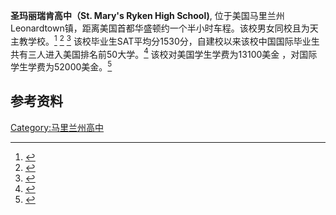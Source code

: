 {{citation style|time=2015-02-27T03:06:25+00:00}}
{{copyedit|time=2015-02-27T03:06:25+00:00}}
{{coord|38|17|16|N|76|37|35|W|region:US-MD_type:edu|display=title}}
{{Infobox University
| Name = 圣玛丽瑞肯高中
| EnglishName = St.Mary's Ryken High School
| SealImage = 
| SealInfo =
| Motto = 
| Established = 1981
| Type = 私立高中
| Former_names = 
| president   = Mary Joy Hurlburt
| secretary  = 
| provost = 
| Affiliations = 
| Location = 
| Campus = 乡村
| tuition = 本国学生$13100 国际生$52000
| colors= 
| Area = 350000平方米
| Department =
| Faculty =
| Student = 约700
| Website = http://www.smrhs.org
| logo = 
}}

'''圣玛丽瑞肯高中（St. Mary's Ryken High School)''', 位于美国马里兰州Leonardtown镇，距离美国首都华盛顿约一个半小时车程。该校男女同校且为天主教学校。<ref name="xbss.org">{{cite web |url=http://www.xbss.org/html/schools.html |title=Xaverian Brothers Sponsored Schools - Schools |publisher= |deadurl=yes |archiveurl=https://web.archive.org/web/20061004213823/http://xbss.org/html/schools.html |archivedate=2006-10-04 |accessdate=2015-02-26 }}</ref>  <ref>{{Cite web |url=http://site.adw.org/school-profiles-and-links |title=Archdiocese of Washington |accessdate=2015-02-26 |archive-date=2013-03-12 |archive-url=https://web.archive.org/web/20130312062324/http://site.adw.org/school-profiles-and-links |dead-url=no }}</ref> <ref>{{Cite web |url=http://www.msde.state.md.us/nonpublic/nsab_directory/DisplayLocations.asp?County=St.%20Mary%27s |title=Maryland State Department of Education |accessdate=2015-02-26 |archive-date=2014-05-08 |archive-url=https://web.archive.org/web/20140508134449/http://www.msde.state.md.us/nonpublic/nsab_directory/DisplayLocations.asp?County=St.%20Mary's |dead-url=no }}</ref> 该校毕业生SAT平均分1530分，自建校以来该校中国国际毕业生共有三人进入美国排名前50大学。<ref name="somdnews">{{cite web |url=http://ww2.somdnews.com/stories/09172010/entetop162309_32313.shtml |title=存档副本 |accessdate=2015-02-26 |deadurl=yes |archiveurl=https://web.archive.org/web/20150227013413/http://ww2.somdnews.com/stories/09172010/entetop162309_32313.shtml |archivedate=2015-02-27 }}</ref> 该校对美国学生学费为13100美金 ，对国际学生学费为52000美金。<ref>{{cite web|url=http://www.smrhs.org/page.cfm?p=3000|title=St. Mary's Ryken High School: Apply to St. Mary's Ryken|publisher=|access-date=2015-02-26|archive-url=https://web.archive.org/web/20150227011215/http://www.smrhs.org/page.cfm?p=3000|archive-date=2015-02-27|dead-url=yes}}</ref>

==参考资料==
{{reflist|1}}

[[Category:马里兰州高中|Category:马里兰州高中]]